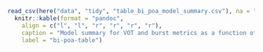 
```r
read_csv(here("data", "tidy", "table_bi_poa_model_summary.csv"), na = "NA") %>% 
  knitr::kable(format = "pandoc", 
    align = c("l", "l", "r", "r", "r", "r"), 
    caption = "Model summary for VOT and burst metrics as a function of language (English, Spanish), place of articulation (bilabial, coronal), F1, F2, and item repetition for bilingual voiceless stops. The percentage of the HDI contained within the ROPE is based on an effect size of &plusmn; 0.1.", 
    label = "bi-poa-table")
```

